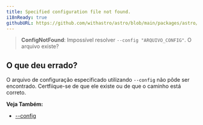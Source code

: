 ```yaml
---
title: Specified configuration file not found.
i18nReady: true
githubURL: https://github.com/withastro/astro/blob/main/packages/astro/src/core/errors/errors-data.ts
---
```


> **ConfigNotFound**: Impossível resolver `--config "ARQUIVO_CONFIG"`. O arquivo existe?

## O que deu errado?

O arquivo de configuração especificado utilizando `--config` não pôde ser encontrado. Certfiique-se de que ele existe ou de que o caminho está correto.

**Veja Também:**
- [--config](/pt-br/reference/cli-reference/#--config-caminho)
